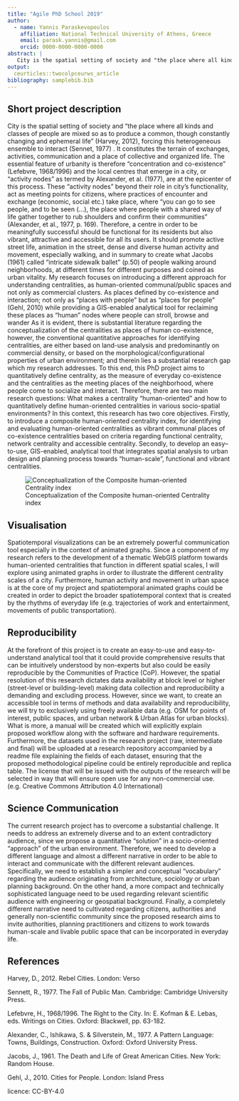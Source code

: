 ```yaml
---
title: "Agile PhD School 2019"
author:
  - name: Yannis Paraskevopoulos
    affiliation: National Technical University of Athens, Greece
    email: parask.yannis@gmail.com
    orcid: 0000-0000-0000-0000
abstract: |
   City is the spatial setting of society and "the place where all kinds and classes of people are mixed so as to produce a common, though constantly changing and ephemeral life" (Harvey, 2012).
output:
  ceurticles::twocolpceurws_article
bibliography: samplebib.bib
---
```




## Short project description 
City is the spatial setting of society and "the place where all kinds and classes of people are mixed so as to produce a common, though constantly changing and ephemeral life" (Harvey, 2012), forcing this heterogeneous ensemble to interact (Sennet, 1977) . It constitutes the terrain of exchanges, activities, communication and a place of collective and organized life. The essential feature of urbanity is therefore “concentration and co-existence” (Lefebvre, 1968/1996)  and the local centres that emerge in a city, or “activity nodes” as termed by Alexander, et al. (1977), are at the epicenter of this process. These “activity nodes” beyond their role in city’s functionality, act as meeting points for citizens, where practices of encounter and exchange (economic, social etc.) take place, where “you can go to see people, and to be seen (…), the place where people with a shared way of life gather together to rub shoulders and confirm their communities” (Alexander, et al., 1977, p. 169). Therefore, a centre in order to be meaningfully successful should be functional for its residents but also vibrant, attractive and accessible for all its users. It should promote active street life, animation in the street, dense and diverse human activity and movement, especially walking, and in summary to create what Jacobs (1961)  called “intricate sidewalk ballet” (p.50) of people walking around neighborhoods, at different times for different purposes and coined as urban vitality. My research focuses on introducing a different approach for understanding centralities, as human-oriented communal/public spaces and not only as commercial clusters. As places defined by co-existence and interaction; not only as “places with people” but as “places for people” (Gehl, 2010)  while providing a GIS-enabled analytical tool for reclaiming these places as “human” nodes where people can stroll, browse and wander
As it is evident, there is substantial literature regarding the conceptualization of the centralities as places of human co-existence, however, the conventional quantitative approaches for identifying centralities, are either based on land-use analysis and predominantly on commercial density, or based on the morphological/configurational properties of urban environment; and therein lies a substantial research gap which my research addresses. To this end, this PhD project aims to quantitatively define centrality, as the measure of everyday co-existence and the centralities as the meeting places of the neighborhood, where people come to socialize and interact. Therefore, there are two main research questions: What makes a centrality “human-oriented” and how to quantitatively define human-oriented centralities in various socio-spatial environments? In this context, this research has two core objectives. Firstly, to introduce a composite human-oriented centrality index, for identifying and evaluating human-oriented centralities as vibrant communal places of co-existence centralities based on criteria regarding functional centrality, network centrality and accessible centrality. Secondly, to develop an easy–to-use, GIS-enabled, analytical tool that integrates spatial analysis to urban design and planning process towards “human-scale”, functional and vibrant centralities.

![Conceptualization of the Composite human-oriented Centrality index](Graph_v2.png) 

## Visualisation

Spatiotemporal visualizations can be an extremely powerful communication tool especially in the context of animated graphs. Since a component of my research refers to the development of a thematic WebGIS platform towards human-oriented centralities that function in different spatial scales, I will explore using animated graphs in order to illustrate the different centrality scales of a city. Furthermore, human activity and movement in urban space is at the core of my project and spatiotemporal animated graphs could be created in order to depict the broader spatiotemporal context that is created by the rhythms of everyday life (e.g. trajectories of work and entertainment, movements of public transportation).              


## Reproducibility 

At the forefront of this project is to create an easy-to-use and easy-to-understand analytical tool that it could provide comprehensive results that can be intuitively understood by non-experts but also could be easily reproducible by the Communities of Practice (CoP). However, the spatial resolution of this research dictates data availability at block level or higher (street-level or building-level) making data collection and reproducibility a demanding and excluding process. However, since we want, to create an accessible tool in terms of methods and data availability and reproducibility, we will try to exclusively using freely available data (e.g. OSM for points of interest, public spaces, and urban network & Urban Atlas for urban blocks). What is more, a manual will be created which will explicitly explain proposed workflow along with the software and hardware requirements. Furthermore, the datasets used in the research project (raw, intermediate and final) will be uploaded at a research repository accompanied by a readme file explaining the fields of each dataset, ensuring that the proposed methodological pipeline could be entirely reproducible and replica table. The license that will be issued with the outputs of the research will be selected in way that will ensure open use for any non-commercial use. (e.g. Creative Commons Attribution 4.0 International)     

## Science Communication 

The current research project has to overcome a substantial challenge. It needs to address an extremely diverse and to an extent contradictory audience, since we propose a quantitative "solution" in a socio-oriented "approach" of the urban environment. Therefore, we need to develop a different language and almost a different narrative in order to be able to interact and communicate with the different relevant audiences. Specifically, we need to establish a simpler and conceptual "vocabulary" regarding the audience originating from architecture, sociology or urban planning background. On the other hand, a more compact and technically sophisticated language need to be used regarding relevant scientific audience with engineering or geospatial background. Finally, a completely different narrative need to cultivated regarding citizens, authorities and generally non-scientific community since the proposed research aims to invite authorities, planning practitioners and citizens to work towards human-scale and livable public space that can be incorporated in everyday life.

## References

Harvey, D., 2012. Rebel Cities. London: Verso

Sennett, R., 1977. The Fall of Public Man. Cambridge: Cambridge University Press.

Lefebvre, H., 1968/1996. The Right to the City. In: E. Kofman & E. Lebas, eds. Writings on Cities. Oxford: Blackwell, pp. 63-182.

Alexander, C., Ishikawa, S. & Silverstein, M., 1977. A Pattern Language: Towns, Buildings, Construction. Oxford: Oxford University Press.

Jacobs, J., 1961. The Death and Life of Great American Cities. New York: Random House.

Gehl, J., 2010. Cities for People. London: Island Press

 

licence: CC-BY-4.0
